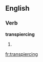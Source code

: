 
==English==

===Verb===
'''transpiercing'''

# {{present participle of|[[transpierce]]}}

[[fr:transpiercing]]